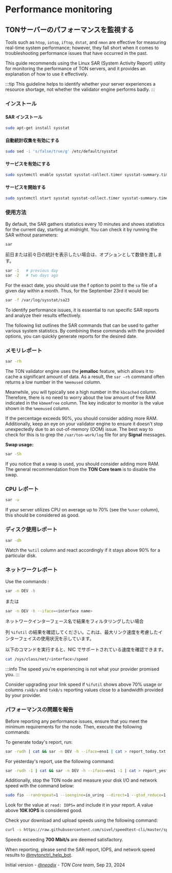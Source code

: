 
# Performance monitoring

## TONサーバーのパフォーマンスを監視する

Tools such as `htop`, `iotop`, `iftop`, `dstat`, and `nmon` are effective for measuring real-time system performance; however, they fall short when it comes to troubleshooting performance issues that have occurred in the past.

This guide recommends using the Linux SAR (System Activity Report) utility for monitoring the performance of TON servers, and it provides an explanation of how to use it effectively.

:::tip
This guideline helps to identify whether your server experiences a resource shortage, not whether the validator engine performs badly.
:::

### インストール

#### SAR インストール

```bash
sudo apt-get install sysstat
```

#### 自動統計収集を有効にする

```bash
sudo sed -i 's/false/true/g' /etc/default/sysstat
```

#### サービスを有効にする

```bash
sudo systemctl enable sysstat sysstat-collect.timer sysstat-summary.timer
```

#### サービスを開始する

```bash
sudo systemctl start sysstat sysstat-collect.timer sysstat-summary.timer
```

### 使用方法

By default, the SAR gathers statistics every 10 minutes and shows statistics for the current day, starting at midnight. You can check it by running the SAR without parameters:

```bash
sar
```

前日または前々日の統計を表示したい場合は、オプションとして数値を渡します。

```bash
sar -1   # previous day
sar -2   # two days ago
```

For the exact date, you should use the f option to point to the `sa` file of a given day within a month. Thus, for the September 23rd it would be:

```bash
sar -f /var/log/sysstat/sa23
```

To identify performance issues, it is essential to run specific SAR reports and analyze their results effectively.

The following list outlines the SAR commands that can be used to gather various system statistics. By combining these commands with the provided options, you can quickly generate reports for the desired date.

### メモリレポート

```bash
sar -rh
```

The TON validator engine uses the **jemalloc** feature, which allows it to cache a significant amount of data. As a result, the `sar —rh` command often returns a low number in the `%memused` column.

Meanwhile, you will typically see a high number in the `kbcached` column. Therefore, there is no need to worry about the low amount of free RAM indicated in the `kbmemfree` column. The key indicator to monitor is the value shown in the `%memused` column.

If the percentage exceeds 90%, you should consider adding more RAM. Additionally, keep an eye on your validator engine to ensure it doesn't stop unexpectedly due to an out-of-memory (OOM) issue. The best way to check for this is to grep the `/var/ton-work/log` file for any **Signal** messages.

**Swap usage:**

```bash
sar -Sh
```

If you notice that a swap is used, you should consider adding more RAM. The general recommendation from the **TON Core team** is to disable the swap.

### CPU レポート

```bash
sar -u
```

If your server utilizes CPU on average up to 70% (see the `%user` column), this should be considered as good.

### ディスク使用レポート

```bash
sar -dh
```

Watch the `%util` column and react accordingly if it stays above 90% for a particular disk.

### ネットワークレポート

Use the commands :

```bash
sar -n DEV -h
```

または

```bash
sar -n DEV -h --iface=<interface name>
```

ネットワークインターフェース名で結果をフィルタリングしたい場合

列 `%ifutil` の結果を確認してください。これは、最大リンク速度を考慮したインターフェイスの使用状況を示しています。

以下のコマンドを実行すると、NIC でサポートされている速度を確認できます。

```bash
cat /sys/class/net/<interface>/speed
```

:::info
The speed you're experiencing is not what your provider promised you.
:::

Consider upgrading your link speed if `%ifutil` shows above 70% usage or columns `rxkB/s` and `txkB/s` reporting values close to a bandwidth provided by your provider.

### パフォーマンスの問題を報告

Before reporting any performance issues, ensure that you meet the minimum requirements for the node. Then, execute the following commands:

To generate today's report, run:

```bash
sar -rudh | cat && sar -n DEV -h --iface=eno1 | cat > report_today.txt
```

For yesterday's report, use the following command:

```bash
sar -rudh -1 | cat && sar -n DEV -h --iface=eno1 -1 | cat > report_yesterday.txt
```

Additionally, stop the TON node and measure your disk I/O and network speed with the command below:

```bash
sudo fio --randrepeat=1 --ioengine=io_uring --direct=1 --gtod_reduce=1 --name=test --filename=/var/ton-work/testfile --bs=4096 --iodepth=1 --size=40G --readwrite=randread --numjobs=1 --group_reporting
```

Look for the value at `read: IOPS=` and include it in your report. A value above **10K IOPS** is considered good.

Check your download and upload speeds using the following command:

```bash
curl -s https://raw.githubusercontent.com/sivel/speedtest-cli/master/speedtest.py | python3 -
```

Speeds exceeding **700 Mbit/s** are deemed satisfactory.

When reporting, please send the SAR report, IOPS, and network speed results to [@mytonctrl_help_bot](https://t.me/mytonctrl_help_bot).

Initial version - _[@neodix](https://t.me/neodix) - TON Core team_, Sep 23, 2024

<Feedback />
